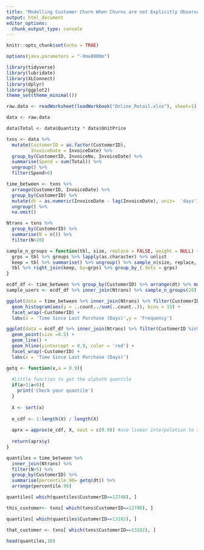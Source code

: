 ```yaml
---
title: "Modelling Customer Churn When Churns are not Explicitly Observed"
output: html_document
editor_options: 
  chunk_output_type: console
---
```


```r
knitr::opts_chunk$set(echo = TRUE)
```

```r
options(java.parameters = "-Xmx8000m")
```


```r
library(tidyverse)
library(lubridate)
library(XLConnect)
library(dplyr)
library(ggplot2)
theme_set(theme_minimal())
```

```r
raw.data <- readWorksheet(loadWorkbook("Online_Retail.xlsx"), sheet=1)
```

```r
data <- raw.data
```

```r
data$Total <- data$Quantity * data$UnitPrice
```


```r
txns <- data %>% 
  mutate(CustomerID = as.factor(CustomerID),
         InvoiceDate = InvoiceDate) %>%
  group_by(CustomerID, InvoiceNo, InvoiceDate) %>% 
  summarise(Spend = sum(Total)) %>%
  ungroup() %>% 
  filter(Spend>0)
```

```r
time_between <- txns %>% 
  arrange(CustomerID, InvoiceDate) %>% 
  group_by(CustomerID) %>% 
  mutate(dt = as.numeric(InvoiceDate - lag(InvoiceDate), unit=  'days')) %>% 
  ungroup() %>% 
  na.omit()
```

```r
Ntrans = txns %>% 
  group_by(CustomerID) %>% 
  summarise(N = n()) %>%
  filter(N>20)
```

```r
sample_n_groups = function(tbl, size, replace = FALSE, weight = NULL) {
  grps = tbl %>% groups %>% lapply(as.character) %>% unlist
  keep = tbl %>% summarise() %>% ungroup() %>% sample_n(size, replace, weight)
  tbl %>% right_join(keep, by=grps) %>% group_by_(.dots = grps)
}
```

```r
ecdf_df <- time_between %>% group_by(CustomerID) %>% arrange(dt) %>% mutate(e_cdf = 1:length(dt)/length(dt))
sample_users <- ecdf_df %>% inner_join(Ntrans) %>% sample_n_groups(20)

ggplot(data = time_between %>% inner_join(Ntrans) %>% filter(CustomerID %in% sample_users$CustomerID), aes(dt)) + 
  geom_histogram(aes(y = ..count../sum(..count..)), bins = 15) + 
  facet_wrap(~CustomerID) +
  labs(x = 'Time Since Last Purchase (Days)',y = 'Frequency')
```

```r
ggplot(data = ecdf_df %>% inner_join(Ntrans) %>% filter(CustomerID %in% sample_users$CustomerID), aes(dt,e_cdf) ) + 
  geom_point(size =0.5) +
  geom_line() + 
  geom_hline(yintercept = 0.9, color = 'red') + 
  facet_wrap(~CustomerID) +
  labs(x = 'Time Since Last Purchase (Days)')
```

```r
getq <- function(x,a = 0.9){
  
  #Little function to get the alphath quantile
  if(a>1|a<0){
    print('Check your quantile')
  }
  
  X <- sort(x)
  
  e_cdf <- 1:length(X) / length(X)
  
  aprx = approx(e_cdf, X, xout = c(0.9)) #use linear interpolation to approx 90th percentile
  
  return(aprx$y)
}
```

```r
quantiles = time_between %>% 
  inner_join(Ntrans) %>% 
  filter(N>5) %>% 
  group_by(CustomerID) %>% 
  summarise(percentile.90= getq(dt)) %>% 
  arrange(percentile.90)
```

```r
quantiles[ which(quantiles$CustomerID==12748), ]
```

```r
this_customer<- txns[ which(txns$CustomerID==12748), ]
```

```r
quantiles[ which(quantiles$CustomerID==13102), ]
```

```r
that_customer <- txns[ which(txns$CustomerID==13102), ]
```

```r
head(quantiles,10)
```
